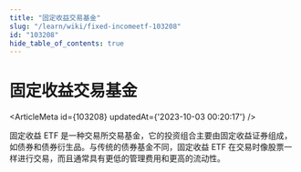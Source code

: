 ```yaml
---
title: "固定收益交易基金"
slug: "/learn/wiki/fixed-incomeetf-103208"
id: "103208"
hide_table_of_contents: true
---
```



# 固定收益交易基金

<ArticleMeta id={103208} updatedAt={'2023-10-03 00:20:17'} />
<div className='border-solid border-b border-t-0 my-4 border-[var(--ifm-color-gray-300)]' />

固定收益 ETF 是一种交易所交易基金，它的投资组合主要由固定收益证券组成，如债券和债券衍生品。与传统的债券基金不同，固定收益 ETF 在交易时像股票一样进行交易，而且通常具有更低的管理费用和更高的流动性。
